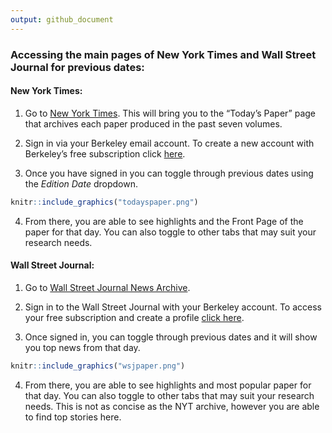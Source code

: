 ```yaml
---
output: github_document
---
```


### Accessing the main pages of New York Times and Wall Street Journal for previous dates:

#### New York Times:
1. Go to [New York Times](https://www.nytimes.com/section/todayspaper). This will bring you to the "Today's Paper" page that archives each paper produced in the past seven volumes.

2. Sign in via your Berkeley email account.
  To create a new account with Berkeley's free subscription click [here](http://www.accessnyt.com/?fbclid=IwAR3j2rvh8olBuz5W6vSnteY4WJ3UbsTuyBoyS8zVVN7xVZZEd6Hcg7GMjfc).
3. Once you have signed in you can toggle through previous dates using the *Edition Date* dropdown.

```r
knitr::include_graphics("todayspaper.png")
```


4. From there, you are able to see highlights and the Front Page of the paper for that day. You can also toggle to other tabs that may suit your research needs.


#### Wall Street Journal:
1. Go to [Wall Street Journal News Archive](https://www.wsj.com/news/archive/2020/09/29).
2. Sign in to the Wall Street Journal with your Berkeley account. To access your free subscription and create a profile [click here](wsj.com/ASUCBerkeley).

3. Once signed in, you can toggle through previous dates and it will show you top news from that day.

```r
knitr::include_graphics("wsjpaper.png")
```

4. From there, you are able to see highlights and most popular paper for that day. You can also toggle to other tabs that may suit your research needs. This is not as concise as the NYT archive, however you are able to find top stories here.
